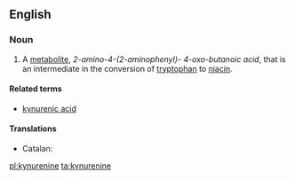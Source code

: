==English==
{{wikipedia}}

===Noun===
{{en-noun|~}}

# {{context|organic compound|lang=en}} A [[metabolite]], ''2-amino-4-(2-aminophenyl)- 4-oxo-butanoic acid'', that is an intermediate in the conversion of [[tryptophan]] to [[niacin]].

====Related terms====
* [[kynurenic acid]]

====Translations====
{{trans-top|metabolite}}
* Catalan: {{t-|ca|quinurenina|f}}
{{trans-mid}}
{{trans-bottom}}

[[pl:kynurenine]]
[[ta:kynurenine]]